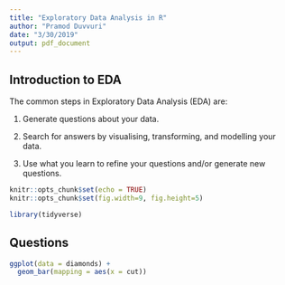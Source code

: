 ```yaml
---
title: "Exploratory Data Analysis in R"
author: "Pramod Duvvuri"
date: "3/30/2019"
output: pdf_document
---
```


## Introduction to EDA

The common steps in Exploratory Data Analysis (EDA) are:

1. Generate questions about your data.

2. Search for answers by visualising, transforming, and modelling your data.

3. Use what you learn to refine your questions and/or generate new questions.

```r
knitr::opts_chunk$set(echo = TRUE)
knitr::opts_chunk$set(fig.width=9, fig.height=5)
```

```r
library(tidyverse)
```

## Questions

```r
ggplot(data = diamonds) +
  geom_bar(mapping = aes(x = cut))
```

